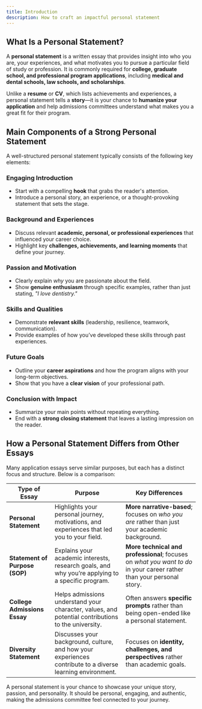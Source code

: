 ```yaml
---
title: Introduction
description: How to craft an impactful personal statement
---
```


## What Is a Personal Statement?

A **personal statement** is a written essay that provides insight into who you
are, your experiences, and what motivates you to pursue a particular field of
study or profession. It is commonly required for **college, graduate school, and
professional program applications**, including **medical and dental schools, law
schools, and scholarships**.

Unlike a **resume** or **CV**, which lists achievements and experiences, a
personal statement tells a **story**—it is your chance to **humanize your
application** and help admissions committees understand what makes you a great
fit for their program.

## Main Components of a Strong Personal Statement

A well-structured personal statement typically consists of the following key
elements:

### Engaging Introduction

- Start with a compelling **hook** that grabs the reader's attention.
- Introduce a personal story, an experience, or a thought-provoking statement
  that sets the stage.

### Background and Experiences

- Discuss relevant **academic, personal, or professional experiences** that
  influenced your career choice.
- Highlight key **challenges, achievements, and learning moments** that define
  your journey.

### Passion and Motivation

- Clearly explain _why_ you are passionate about the field.
- Show **genuine enthusiasm** through specific examples, rather than just
  stating, _"I love dentistry."_

### Skills and Qualities

- Demonstrate **relevant skills** (leadership, resilience, teamwork, communication).
- Provide examples of how you’ve developed these skills through past experiences.

### Future Goals

- Outline your **career aspirations** and how the program aligns with your long-term objectives.
- Show that you have a **clear vision** of your professional path.

### Conclusion with Impact

- Summarize your main points without repeating everything.
- End with a **strong closing statement** that leaves a lasting impression on
  the reader.

## How a Personal Statement Differs from Other Essays

Many application essays serve similar purposes, but each has a distinct focus
and structure. Below is a comparison:

| Type of Essay                  | Purpose                                                                                                    | Key Differences                                                                                                       |
| ------------------------------ | ---------------------------------------------------------------------------------------------------------- | --------------------------------------------------------------------------------------------------------------------- |
| **Personal Statement**         | Highlights your personal journey, motivations, and experiences that led you to your field.                 | **More narrative-based**; focuses on _who you are_ rather than just your academic background.                         |
| **Statement of Purpose (SOP)** | Explains your academic interests, research goals, and why you’re applying to a specific program.           | **More technical and professional**; focuses on _what you want to do_ in your career rather than your personal story. |
| **College Admissions Essay**   | Helps admissions understand your character, values, and potential contributions to the university.         | Often answers **specific prompts** rather than being open-ended like a personal statement.                            |
| **Diversity Statement**        | Discusses your background, culture, and how your experiences contribute to a diverse learning environment. | Focuses on **identity, challenges, and perspectives** rather than academic goals.                                     |

A personal statement is your chance to showcase your unique story, passion, and
personality. It should be personal, engaging, and authentic, making the
admissions committee feel connected to your journey.
